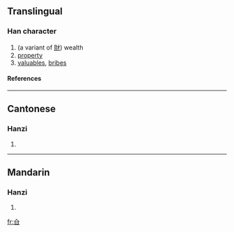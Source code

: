 ==Translingual==
===Han character===
{{Han char|rn=11|rad=入|as=04|sn=6|four=|canj=人日 (OA)}}
# (a variant of [[財]]) wealth
# [[property]]
# [[valuables]], [[bribes]]
====References====
{{Han ref|kx=0126.080|hdz=10117.030|uh=34B2|ud=13490}}

----
==Cantonese==
===Hanzi===
{{yue-hanzi|jyut=|y=choi4}}
# {{defn|Cantonese}}

----
==Mandarin==
===Hanzi===
{{cmn-hanzi|pin=[[cái]] ([[cai2]])|wg=ts'ai<sup>2</sup>}}
# {{defn|Mandarin}}

[[fr:㒲]]